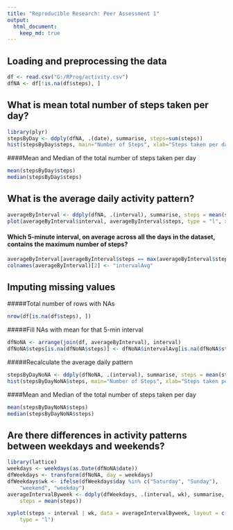 ```yaml
---
title: "Reproducible Research: Peer Assessment 1"
output: 
  html_document:
    keep_md: true
---
```



## Loading and preprocessing the data

```r
df <- read.csv("G:/RProg/activity.csv")
dfNA <- df[!is.na(df$steps), ]
```


## What is mean total number of steps taken per day?

```r
library(plyr)
stepsByDay <- ddply(dfNA, .(date), summarise, steps=sum(steps))
hist(stepsByDay$steps, main="Number of Steps", xlab="Steps taken per day")
```

####Mean and Median of the total number of steps taken per day

```r
mean(stepsByDay$steps)
median(stepsByDay$steps)
```

## What is the average daily activity pattern?

```r
averageByInterval <- ddply(dfNA, .(interval), summarise, steps = mean(steps))
plot(averageByInterval$interval, averageByInterval$steps, type = "l", xlab = "5-minute Interval", ylab = "Average Number of steps taken", main = "Daily activity pattern")
```

#### Which 5-minute interval, on average across all the days in the dataset, contains the maximum number of steps?
```r
averageByInterval[averageByInterval$steps == max(averageByInterval$steps), ]
colnames(averageByInterval)[2] <- "intervalAvg"
```


## Imputing missing values

#####Total number of rows with NAs
```r
nrow(df[is.na(df$steps), ])
```

#####Fill NAs with mean for that 5-min interval
```r
dfNoNA <- arrange(join(df, averageByInterval), interval)
dfNoNA$steps[is.na(dfNoNA$steps)] <- dfNoNA$intervalAvg[is.na(dfNoNA$steps)]
```


#####Recalculate the average daily pattern
```r
stepsByDayNoNA <- ddply(dfNoNA, .(interval), summarise, steps = mean(steps))
hist(stepsByDayNoNA$steps, main="Number of Steps", xlab="Steps taken per day")
```

####Mean and Median of the total number of steps taken per day

```r
mean(stepsByDayNoNA$steps)
median(stepsByDayNoNA$steps)
```

## Are there differences in activity patterns between weekdays and weekends?
```r
library(lattice)
weekdays <- weekdays(as.Date(dfNoNA$date))
dfWeekdays <- transform(dfNoNA, day = weekdays)
dfWeekdays$wk <- ifelse(dfWeekdays$day %in% c("Saturday", "Sunday"), 
    "weekend", "weekday")
averageIntervalByweek <- ddply(dfWeekdays, .(interval, wk), summarise, 
    steps = mean(steps))

xyplot(steps ~ interval | wk, data = averageIntervalByweek, layout = c(1, 2), 
    type = "l")
```
